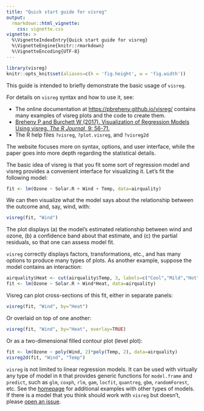 ```yaml
---
title: "Quick start guide for visreg"
output:
  rmarkdown::html_vignette:
    css: vignette.css
vignette: >
  %\VignetteIndexEntry{Quick start guide for visreg}
  %\VignetteEngine{knitr::rmarkdown}
  %\VignetteEncoding{UTF-8}
---
```


```r
library(visreg)
knitr::opts_knit$set(aliases=c(h = 'fig.height', w = 'fig.width'))
```

This guide is intended to briefly demonstrate the basic usage of `visreg`.

For details on `visreg` syntax and how to use it, see:

* The online documentation at <https://pbreheny.github.io/visreg/> contains many examples of visreg plots and the code to create them.
* [Breheny P and Burchett W (2017).  Visualization of Regression Models Using visreg. *The R Journal*, 9: 56-71.](https://journal.r-project.org/archive/2017/RJ-2017-046/index.html)
* The R help files `?visreg`, `?plot.visreg`, and `?visreg2d`

The website focuses more on syntax, options, and user interface, while the paper goes into more depth regarding the statistical details.

The basic idea of visreg is that you fit some sort of regression model and visreg provides a convenient interface for visualizing it.  Let's fit the following model:

```r
fit <- lm(Ozone ~ Solar.R + Wind + Temp, data=airquality)
```

We can then visualize what the model says about the relationship between the outcome and, say, wind, with:

```r
visreg(fit, "Wind")
```

The plot displays (a) the model's estimated relationship between wind and ozone, (b) a confidence band about that estimate, and (c) the partial residuals, so that one can assess model fit.

`visreg` correctly displays factors, transformations, etc., and has many options to produce many types of plots.  As another example, suppose the model contains an interaction:

```r
airquality$Heat <- cut(airquality$Temp, 3, labels=c("Cool","Mild","Hot"))
fit <- lm(Ozone ~ Solar.R + Wind*Heat, data=airquality)
```

Visreg can plot cross-sections of this fit, either in separate panels:

```r
visreg(fit, "Wind", by="Heat")
```

Or overlaid on top of one another:

```r
visreg(fit, "Wind", by="Heat", overlay=TRUE)
```

Or as a two-dimensional filled contour plot (level plot):

```r
fit <- lm(Ozone ~ poly(Wind, 2)*poly(Temp, 2), data=airquality)
visreg2d(fit, "Wind", "Temp")
```

`visreg` is not limited to linear regression models.  It can be used with virtually any type of model in `R` that provides generic functions for `model.frame` and `predict`, such as `glm`, `coxph`, `rlm`, `gam`, `locfit`, `quantreg`, `gbm`, `randomForest`, etc.  See the [homepage](https://pbreheny.github.io/visreg/) for additional examples with other types of models.  If there is a model that you think should work with `visreg` but doesn't, please [open an issue](https://github.com/pbreheny/visreg/issues).
